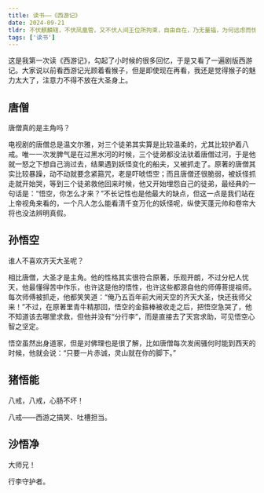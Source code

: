 ```yaml
---
title: 读书——《西游记》
date: 2024-09-21
tldr: 不伏麒麟辖，不伏凤凰管，又不伏人间王位所拘束，自由自在，乃无量福，为何远虑而忧也？
tags: ['读书']
---
```


这是我第一次读《西游记》，勾起了小时候的很多回忆，于是又看了一遍剧版西游记。大家说以前看西游记光顾着看猴子，但是即使现在再看，我还是觉得猴子的魅力太大了，注意力不得不放在大圣身上。

## 唐僧

唐僧真的是主角吗？

电视剧的唐僧总是温文尔雅，对三个徒弟其实算是比较温柔的，尤其比较护着八戒。唯一一次发脾气是在过黑水河的时候，三个徒弟都没法驮着唐僧过河，于是他就一怒之下想自己淌过去，结果遇到妖怪变化的船夫，又被抓走了。原著的唐僧其实比较暴躁，动不动就要念紧箍咒，老是吓唬悟空；而且唐僧还很脆弱，被妖怪抓走就开始哭，等到三个徒弟救他回来时候，他又开始埋怨自己的徒弟，最经典的一句话是：“悟空，你怎么才来？”不长记性也是他最大的缺点，但这一点是我们站在上帝视角来看的，一个凡人怎么能看清千变万化的妖怪呢，纵使天蓬元帅和卷帘大将也没法辨明真假。

## 孙悟空

谁人不喜欢齐天大圣呢？

相比唐僧，大圣才是主角。他的性格其实很符合原著，乐观开朗，不过分杞人忧天，他最懂得苦中作乐，也许这是他的悟性，也许这些都源自他的师傅菩提祖师。每次师傅被抓走，他都笑笑道：“俺乃五百年前大闹天空的齐天大圣，快还我师父来！”不过，在原著里青牛精那回，悟空的金箍棒被收走之后，把悟空急哭了，他不知道该去哪里求救，但他并没有“分行李”，而是直接去了天宫求助，可见悟空心智之坚定。

悟空虽然出身道家，但是对佛理也是很了解，比如唐僧每次发闹骚何时能到西天的时候，他就会说：“只要一片赤诚，灵山就在你的脚下。”

## 猪悟能

八戒，八戒，心肠不坏！

八戒——西游之搞笑、吐槽担当。

## 沙悟净

大师兄！

行李守护者。
